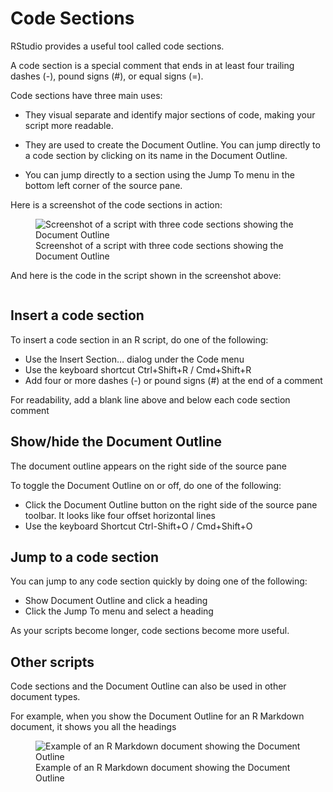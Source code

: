 # Code Sections

RStudio provides a useful tool called code sections.

A code section is a special comment that ends in at least four trailing dashes (-), pound signs (\#), or equal signs (=).

Code sections have three main uses:

-   They visual separate and identify major sections of code, making your script more readable.

-   They are used to create the Document Outline. You can jump directly to a code section by clicking on its name in the Document Outline.

-   You can jump directly to a section using the Jump To menu in the bottom left corner of the source pane.

Here is a screenshot of the code sections in action:

![Screenshot of a script with three code sections showing the Document Outline](screenshots/code-sections-r.png)

And here is the code in the script shown in the screenshot above:

```r
```

## Insert a code section

To insert a code section in an R script, do one of the following:

-   Use the Insert Section... dialog under the Code menu
-   Use the keyboard shortcut Ctrl+Shift+R / Cmd+Shift+R
-   Add four or more dashes (-) or pound signs (\#) at the end of a comment

For readability, add a blank line above and below each code section comment

## Show/hide the Document Outline

The document outline appears on the right side of the source pane

To toggle the Document Outline on or off, do one of the following:

-   Click the Document Outline button on the right side of the source pane toolbar. It looks like four offset horizontal lines
-   Use the keyboard Shortcut Ctrl-Shift+O / Cmd+Shift+O

## Jump to a code section

You can jump to any code section quickly by doing one of the following:

-   Show Document Outline and click a heading
-   Click the Jump To menu and select a heading

As your scripts become longer, code sections become more useful.

## Other scripts

Code sections and the Document Outline can also be used in other document types.

For example, when you show the Document Outline for an R Markdown document, it shows you all the headings

![Example of an R Markdown document showing the Document Outline](screenshots/code-sections-rmd.png)
